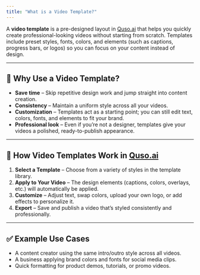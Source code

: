 ```yaml
---
title: "What is a Video Template?"
---
```


A **video template** is a pre-designed layout in [Quso.ai](http://Quso.ai) that helps you quickly create professional-looking videos without starting from scratch. Templates include preset styles, fonts, colors, and elements (such as captions, progress bars, or logos) so you can focus on your content instead of design.

---

## 🎥 Why Use a Video Template?

- **Save time** – Skip repetitive design work and jump straight into content creation.
- **Consistency** – Maintain a uniform style across all your videos.
- **Customization** – Templates act as a starting point; you can still edit text, colors, fonts, and elements to fit your brand.
- **Professional look** – Even if you’re not a designer, templates give your videos a polished, ready-to-publish appearance.

---

## 📌 How Video Templates Work in [Quso.ai](http://Quso.ai)

1. **Select a Template** – Choose from a variety of styles in the template library.
2. **Apply to Your Video** – The design elements (captions, colors, overlays, etc.) will automatically be applied.
3. **Customize** – Adjust text, swap colors, upload your own logo, or add effects to personalize it.
4. **Export** – Save and publish a video that’s styled consistently and professionally.

---

## ✅ Example Use Cases

- A content creator using the same intro/outro style across all videos.
- A business applying brand colors and fonts for social media clips.
- Quick formatting for product demos, tutorials, or promo videos.